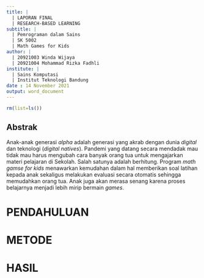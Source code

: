 ```yaml
---
title: |
  | LAPORAN FINAL
  | RESEARCH-BASED LEARNING
subtitle: |
  | Pemrograman dalam Sains
  | SK 5002
  | Math Games for Kids
author: |
  | 20921003 Winda Wijaya
  | 20921004 Mohammad Rizka Fadhli
institute: |
  | Sains Komputasi
  | Institut Teknologi Bandung
date : 14 November 2021
output: word_document
---
```


```r
rm(list=ls())
```

## Abstrak

Anak-anak generasi _alpha_ adalah generasi yang akrab dengan dunia _digital_ dan teknologi (_digital natives_). Pandemi yang datang secara mendadak mau tidak mau harus mengubah cara banyak orang tua untuk mengajarkan materi pelajaran di Sekolah. Salah satunya adalah berhitung. Program _math gamse for kids_ menawarkan kemudahan dalam hal memberikan soal latihan kepada anak sekaligus melakukan evaluasi secara otomatis sehingga memudahkan orang tua. Anak juga akan merasa senang karena proses belajarnya menjadi lebih mirip bermain _games_.

# PENDAHULUAN



# METODE

# HASIL


